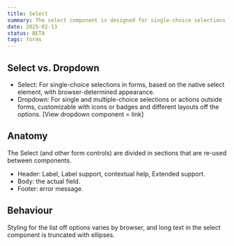 ```yaml
---
title: Select
summary: The select component is designed for single-choice selections, offering native mobile functionality and enhanced accessibility. Best suited for simple option lists, while maintaining familiar dropdown behaviour across devices.
date: 2025-02-13
status: BETA
tags: forms
---
```


## Select vs. Dropdown
- Select: For single-choice selections in forms, based on the native select element, with browser-determined appearance.
- Dropdown: For single and multiple-choice selections or actions outside forms, customizable with icons or badges and different layouts off the options. [View dropdown component = link]

## Anatomy
The Select (and other form controls) are divided in sections that are re-used between components. 
- Header: Label, Label support, contextual help, Extended support.
- Body: the actual field.
- Footer: error message.

<Figma id="anatomy" caption="Anatomy of Select" />


## Behaviour
Styling for the list off options varies by browser, and long text in the select component is truncated with ellipses.
